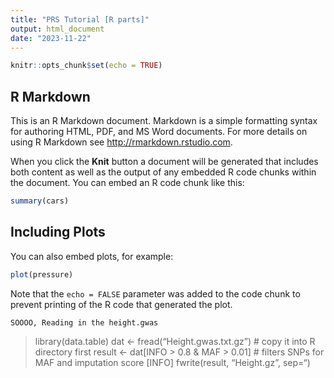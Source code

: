 ```yaml
---
title: "PRS Tutorial [R parts]"
output: html_document
date: "2023-11-22"
---
```


```r
knitr::opts_chunk$set(echo = TRUE)
```

## R Markdown

This is an R Markdown document. Markdown is a simple formatting syntax for authoring HTML, PDF, and MS Word documents. For more details on using R Markdown see <http://rmarkdown.rstudio.com>.

When you click the **Knit** button a document will be generated that includes both content as well as the output of any embedded R code chunks within the document. You can embed an R code chunk like this:

```r
summary(cars)
```

## Including Plots

You can also embed plots, for example:

```r
plot(pressure)
```

Note that the `echo = FALSE` parameter was added to the code chunk to prevent printing of the R code that generated the plot.


    SOOOO, Reading in the height.gwas
    
> library(data.table)
> dat <- fread("Height.gwas.txt.gz") 
# copy it into R directory first
> result <- dat[INFO > 0.8 & MAF > 0.01]
# filters SNPs for MAF and imputation score [INFO]
> fwrite(result, "Height.gz", sep="\t")
